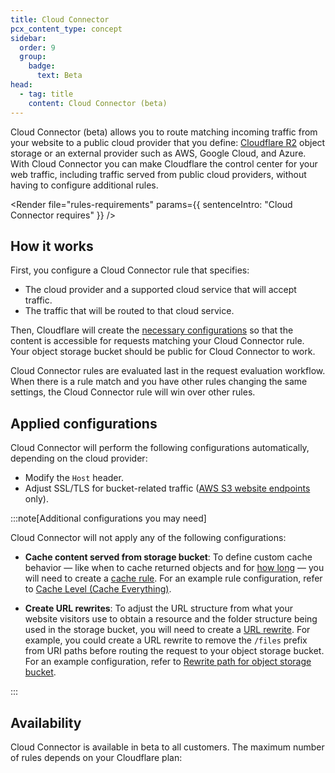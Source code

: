 ```yaml
---
title: Cloud Connector
pcx_content_type: concept
sidebar:
  order: 9
  group:
    badge:
      text: Beta
head:
  - tag: title
    content: Cloud Connector (beta)
---
```



Cloud Connector (beta) allows you to route matching incoming traffic from your website to a public cloud provider that you define: [Cloudflare R2](/r2/) object storage or an external provider such as AWS, Google Cloud, and Azure. With Cloud Connector you can make Cloudflare the control center for your web traffic, including traffic served from public cloud providers, without having to configure additional rules.

<Render
	file="rules-requirements"
	params={{ sentenceIntro: "Cloud Connector requires" }}
/>

## How it works

First, you configure a Cloud Connector rule that specifies:

- The cloud provider and a supported cloud service that will accept traffic.
- The traffic that will be routed to that cloud service.

Then, Cloudflare will create the [necessary configurations](#applied-configurations) so that the content is accessible for requests matching your Cloud Connector rule. Your object storage bucket should be public for Cloud Connector to work.

Cloud Connector rules are evaluated last in the request evaluation workflow. When there is a rule match and you have other rules changing the same settings, the Cloud Connector rule will win over other rules.

## Applied configurations

Cloud Connector will perform the following configurations automatically, depending on the cloud provider:

- Modify the `Host` header.
- Adjust SSL/TLS for bucket-related traffic ([AWS S3 website endpoints](/rules/cloud-connector/providers/#ssl-connections-to-aws-s3-endpoints) only).

:::note[Additional configurations you may need]

Cloud Connector will not apply any of the following configurations:

- **Cache content served from storage bucket**: To define custom cache behavior — like when to cache returned objects and for [how long](/cache/how-to/cache-rules/settings/#edge-ttl) — you will need to create a [cache rule](/cache/how-to/cache-rules/). For an example rule configuration, refer to [Cache Level (Cache Everything)](/cache/how-to/cache-rules/examples/cache-everything/).

- **Create URL rewrites**: To adjust the URL structure from what your website visitors use to obtain a resource and the folder structure being used in the storage bucket, you will need to create a [URL rewrite](/rules/transform/url-rewrite/). For example, you could create a URL rewrite to remove the `/files` prefix from URI paths before routing the request to your object storage bucket. For an example configuration, refer to [Rewrite path for object storage bucket](/rules/transform/examples/rewrite-path-object-storage/).

:::

## Availability

Cloud Connector is available in beta to all customers. The maximum number of rules depends on your Cloudflare plan:

<Render file="rules-new-limits" />

<FeatureTable id="rules.cloud_connector" />
